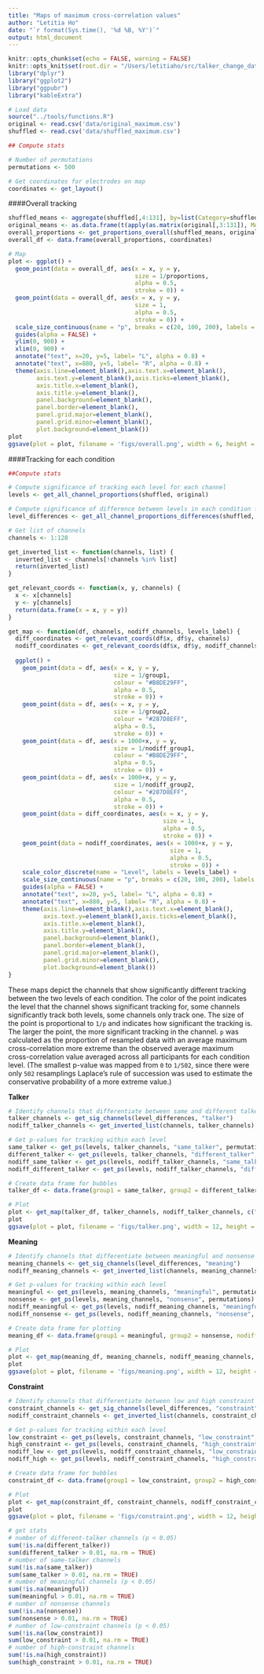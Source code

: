 ```yaml
---
title: "Maps of maximum cross-correlation values"
author: "Letitia Ho"
date: "`r format(Sys.time(), '%d %B, %Y')`"
output: html_document
---
```


```r
knitr::opts_chunk$set(echo = FALSE, warning = FALSE)
knitr::opts_knit$set(root.dir = "/Users/letitiaho/src/talker_change_data_processing/4_permutation_test/")
library("dplyr")
library("ggplot2")
library("ggpubr")
library("kableExtra")
```

```r
# Load data
source("../tools/functions.R")
original <- read.csv('data/original_maximum.csv')
shuffled <- read.csv('data/shuffled_maximum.csv')
```

```r
## Compute stats

# Number of permutations 
permutations <- 500

# Get coordinates for electrodes on map
coordinates <- get_layout()
```

####Overall tracking

```r
shuffled_means <- aggregate(shuffled[,4:131], by=list(Category=shuffled$shuffle_number), FUN=mean)
original_means <- as.data.frame(t(apply(as.matrix(original[,3:131]), MARGIN = 2, mean)))
overall_proportions <- get_proportions_overall(shuffled_means, original_means)
overall_df <- data.frame(overall_proportions, coordinates)

# Map
plot <- ggplot() +
  geom_point(data = overall_df, aes(x = x, y = y, 
                                    size = 1/proportions, 
                                    alpha = 0.5,
                                    stroke = 0)) +
  geom_point(data = overall_df, aes(x = x, y = y, 
                                    size = 1,
                                    alpha = 0.5,
                                    stroke = 0)) + 
  scale_size_continuous(name = "p", breaks = c(20, 100, 200), labels = c("0.05", "0.01", "0.005")) +
  guides(alpha = FALSE) +
  ylim(0, 900) +
  xlim(0, 900) +
  annotate("text", x=20, y=5, label= "L", alpha = 0.8) +
  annotate("text", x=880, y=5, label= "R", alpha = 0.8) +
  theme(axis.line=element_blank(),axis.text.x=element_blank(),
        axis.text.y=element_blank(),axis.ticks=element_blank(),
        axis.title.x=element_blank(),
        axis.title.y=element_blank(),
        panel.background=element_blank(),
        panel.border=element_blank(),
        panel.grid.major=element_blank(),
        panel.grid.minor=element_blank(),
        plot.background=element_blank())
plot
ggsave(plot = plot, filename = 'figs/overall.png', width = 6, height = 5)
```

####Tracking for each condition

```r
##Compute stats

# Compute significance of tracking each level for each channel
levels <- get_all_channel_proportions(shuffled, original)

# Compute significance of difference between levels in each condition for each channel
level_differences <- get_all_channel_proportions_differences(shuffled, original)

# Get list of channels
channels <- 1:128
```


```r
get_inverted_list <- function(channels, list) {
  inverted_list <- channels[!channels %in% list]
  return(inverted_list)
}

get_relevant_coords <- function(x, y, channels) {
  x <- x[channels]
  y <- y[channels]
  return(data.frame(x = x, y = y))
}

get_map <- function(df, channels, nodiff_channels, levels_label) {
  diff_coordinates <- get_relevant_coords(df$x, df$y, channels)
  nodiff_coordinates <- get_relevant_coords(df$x, df$y, nodiff_channels)
  
  ggplot() +
    geom_point(data = df, aes(x = x, y = y, 
                              size = 1/group1, 
                              colour = "#B8DE29FF",
                              alpha = 0.5,
                              stroke = 0)) +
    geom_point(data = df, aes(x = x, y = y, 
                              size = 1/group2,
                              colour = "#287D8EFF",
                              alpha = 0.5,
                              stroke = 0)) +
    geom_point(data = df, aes(x = 1000+x, y = y, 
                              size = 1/nodiff_group1, 
                              colour = "#B8DE29FF",
                              alpha = 0.5,
                              stroke = 0)) +
    geom_point(data = df, aes(x = 1000+x, y = y, 
                              size = 1/nodiff_group2,
                              colour = "#287D8EFF",
                              alpha = 0.5,
                              stroke = 0)) +
    geom_point(data = diff_coordinates, aes(x = x, y = y,
                                            size = 1,
                                            alpha = 0.5,
                                            stroke = 0)) +
    geom_point(data = nodiff_coordinates, aes(x = 1000+x, y = y,
                                              size = 1,
                                              alpha = 0.5,
                                              stroke = 0)) +
    scale_color_discrete(name = "Level", labels = levels_label) + 
    scale_size_continuous(name = "p", breaks = c(20, 100, 200), labels = c("0.05", "0.01", "0.005")) +
    guides(alpha = FALSE) +
    annotate("text", x=20, y=5, label= "L", alpha = 0.8) +
    annotate("text", x=880, y=5, label= "R", alpha = 0.8) +
    theme(axis.line=element_blank(),axis.text.x=element_blank(),
          axis.text.y=element_blank(),axis.ticks=element_blank(),
          axis.title.x=element_blank(),
          axis.title.y=element_blank(),
          panel.background=element_blank(),
          panel.border=element_blank(),
          panel.grid.major=element_blank(),
          panel.grid.minor=element_blank(),
          plot.background=element_blank())
}
```


These maps depict the channels that show significantly different tracking between the two levels of each condition. The color of the point indicates the level that the channel shows significant tracking for, some channels significantly track both levels, some channels only track one. The size of the point is proportional to `1/p` and indicates how significant the tracking is. The larger the point, the more significant tracking in the channel. `p` was calculated as the proportion of resampled data with an average maximum cross-correlation more extreme than the observed average maximum cross-correlation value averaged across all participants for each condition level. (The smallest p-value was mapped from `0` to `1/502`, since there were only `502` resamplings Laplace's rule of succession was used to estimate the conservative probability of a more extreme value.)

**Talker**

```r
# Identify channels that differentiate between same and different talker and channels that don't
talker_channels <- get_sig_channels(level_differences, "talker")
nodiff_talker_channels <- get_inverted_list(channels, talker_channels)

# Get p-values for tracking within each level
same_talker <- get_ps(levels, talker_channels, "same_talker", permutations)
different_talker <- get_ps(levels, talker_channels, "different_talker", permutations)
nodiff_same_talker <- get_ps(levels, nodiff_talker_channels, "same_talker", permutations)
nodiff_different_talker <- get_ps(levels, nodiff_talker_channels, "different_talker", permutations)

# Create data frame for bubbles
talker_df <- data.frame(group1 = same_talker, group2 = different_talker, nodiff_group1 = nodiff_same_talker, nodiff_group2 = nodiff_different_talker, coordinates)

# Plot
plot <- get_map(talker_df, talker_channels, nodiff_talker_channels, c("Different talker", "Same talker"))
plot
ggsave(plot = plot, filename = 'figs/talker.png', width = 12, height = 5)
```

**Meaning**

```r
# Identify channels that differentiate between meaningful and nonsense
meaning_channels <- get_sig_channels(level_differences, "meaning")
nodiff_meaning_channels <- get_inverted_list(channels, meaning_channels)

# Get p-values for tracking within each level
meaningful <- get_ps(levels, meaning_channels, "meaningful", permutations)
nonsense <- get_ps(levels, meaning_channels, "nonsense", permutations)
nodiff_meaningful <- get_ps(levels, nodiff_meaning_channels, "meaningful", permutations)
nodiff_nonsense <- get_ps(levels, nodiff_meaning_channels, "nonsense", permutations)

# Create data frame for plotting
meaning_df <- data.frame(group1 = meaningful, group2 = nonsense, nodiff_group1 = nodiff_meaningful, nodiff_group2 = nodiff_nonsense, coordinates)

# Plot
plot <- get_map(meaning_df, meaning_channels, nodiff_meaning_channels, c("Meaningful", "Nonsense"))
plot
ggsave(plot = plot, filename = 'figs/meaning.png', width = 12, height = 5)
```

**Constraint**

```r
# Identify channels that differentiate between low and high constraint
constraint_channels <- get_sig_channels(level_differences, "constraint")
nodiff_constraint_channels <- get_inverted_list(channels, constraint_channels)

# Get p-values for tracking within each level
low_constraint <- get_ps(levels, constraint_channels, "low_constraint", permutations)
high_constraint <- get_ps(levels, constraint_channels, "high_constraint", permutations)
nodiff_low <- get_ps(levels, nodiff_constraint_channels, "low_constraint", permutations)
nodiff_high <- get_ps(levels, nodiff_constraint_channels, "high_constraint", permutations)

# Create data frame for bubbles
constraint_df <- data.frame(group1 = low_constraint, group2 = high_constraint, nodiff_group1 = nodiff_low, nodiff_group2 = nodiff_high, coordinates)

# Plot
plot <- get_map(constraint_df, constraint_channels, nodiff_constraint_channels, c("Low constraint", "High constraint"))
plot
ggsave(plot = plot, filename = 'figs/constraint.png', width = 12, height = 5)
```

```r
# get stats
# number of different-talker channels (p < 0.05)
sum(!is.na(different_talker))
sum(different_talker > 0.01, na.rm = TRUE)
# number of same-talker channels
sum(!is.na(same_talker))
sum(same_talker > 0.01, na.rm = TRUE)
# number of meaningful channels (p < 0.05)
sum(!is.na(meaningful))
sum(meaningful > 0.01, na.rm = TRUE)
# number of nonsense channels
sum(!is.na(nonsense))
sum(nonsense > 0.01, na.rm = TRUE)
# number of low-constraint channels (p < 0.05)
sum(!is.na(low_constraint))
sum(low_constraint > 0.01, na.rm = TRUE)
# number of high-constraint channels
sum(!is.na(high_constraint))
sum(high_constraint > 0.01, na.rm = TRUE)
```

